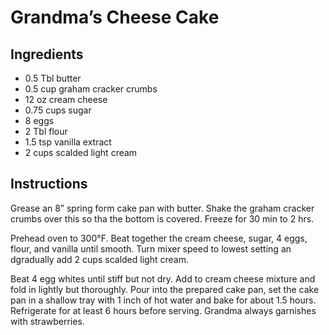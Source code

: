 # Grandma's Cheese Cake

## Ingredients

* 0.5 Tbl butter
* 0.5 cup graham cracker crumbs
* 12 oz cream cheese
* 0.75 cups sugar
* 8 eggs
* 2 Tbl flour
* 1.5 tsp vanilla extract
* 2 cups scalded light cream

## Instructions

Grease an 8" spring form cake pan with butter. Shake the graham cracker crumbs over this so tha the bottom is covered. Freeze for 30 min to 2 hrs.

Prehead oven to 300&deg;F. Beat together the cream cheese, sugar, 4 eggs, flour, and vanilla until smooth. Turn mixer speed to lowest setting an dgradually add 2 cups scalded light cream.

Beat 4 egg whites until stiff but not dry. Add to cream cheese mixture and fold in lightly but thoroughly. Pour into the prepared cake pan, set the cake pan in a shallow tray with 1 inch of hot water and bake for about 1.5 hours. Refrigerate for at least 6 hours before serving. Grandma always garnishes with strawberries.